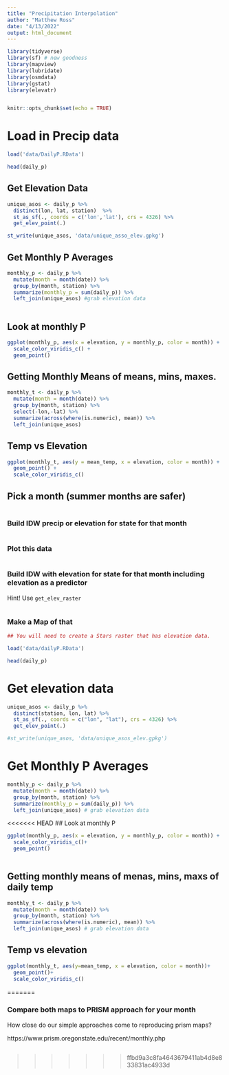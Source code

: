 ```yaml
---
title: "Precipitation Interpolation"
author: "Matthew Ross"
date: "4/13/2022"
output: html_document
---
```


```r

library(tidyverse)
library(sf) # new goodness
library(mapview)
library(lubridate)
library(osmdata)
library(gstat)
library(elevatr)


knitr::opts_chunk$set(echo = TRUE)
```


# Load in Precip data

```r
load('data/DailyP.RData')

head(daily_p)
```


## Get Elevation Data

```r
unique_asos <- daily_p %>%
  distinct(lon, lat, station)  %>%
  st_as_sf(., coords = c('lon','lat'), crs = 4326) %>%
  get_elev_point(.)

st_write(unique_asos, 'data/unique_asso_elev.gpkg')
```

## Get Monthly P Averages


```r
monthly_p <- daily_p %>%
  mutate(month = month(date)) %>%
  group_by(month, station) %>%
  summarize(monthly_p = sum(daily_p)) %>%
  left_join(unique_asos) #grab elevation data
  

```


## Look at monthly P

```r
ggplot(monthly_p, aes(x = elevation, y = monthly_p, color = month)) + 
  scale_color_viridis_c() + 
  geom_point()
```


## Getting Monthly Means of means, mins, maxes. 

```r
monthly_t <- daily_p %>%
  mutate(month = month(date)) %>%
  group_by(month, station) %>%
  select(-lon,-lat) %>%
  summarize(across(where(is.numeric), mean)) %>%
  left_join(unique_asos)


```


## Temp vs Elevation


```r
ggplot(monthly_t, aes(y = mean_temp, x = elevation, color = month)) + 
  geom_point() + 
  scale_color_viridis_c()
```



## Pick a month (summer months are safer)


```r

```

### Build IDW precip or elevation for state for that month

```r

```

### Plot this data

```r

```

### Build IDW with elevation for state for that month including elevation as a predictor

Hint! Use `get_elev_raster` 

```r

```

### Make a Map of that

```r
## You will need to create a Stars raster that has elevation data. 

load('data/dailyP.RData')

head(daily_p)

```

# Get elevation data

```r
unique_asos <- daily_p %>% 
  distinct(station, lon, lat) %>% 
  st_as_sf(., coords = c("lon", "lat"), crs = 4326) %>% 
  get_elev_point(.)

#st_write(unique_asos, 'data/unique_asos_elev.gpkg')
```

# Get Monthly P Averages

```r
monthly_p <- daily_p %>% 
  mutate(month = month(date)) %>% 
  group_by(month, station) %>% 
  summarize(monthly_p = sum(daily_p)) %>% 
  left_join(unique_asos) # grab elevation data


```

<<<<<<< HEAD
## Look at monthly P

```r
ggplot(monthly_p, aes(x = elevation, y = monthly_p, color = month)) +
  scale_color_viridis_c()+
  geom_point()
  
```

## Getting monthly means of menas, mins, maxs of daily temp

```r
monthly_t <- daily_p %>% 
  mutate(month = month(date)) %>% 
  group_by(month, station) %>% 
  summarize(across(where(is.numeric), mean)) %>% 
  left_join(unique_asos) # grab elevation data


```

## Temp vs elevation

```r
ggplot(monthly_t, aes(y=mean_temp, x = elevation, color = month))+
  geom_point()+
  scale_color_viridis_c()
```

=======

### Compare both maps to PRISM approach for your month


How close do our simple approaches come to reproducing prism maps? 


https://www.prism.oregonstate.edu/recent/monthly.php




```r

```

>>>>>>> ffbd9a3c8fa4643679411ab4d8e833831ac4933d
